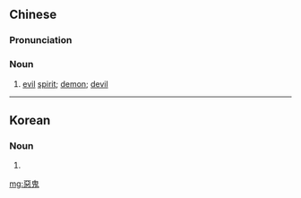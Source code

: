 {{also|悪鬼|恶鬼}}
==Chinese==
{{zh-forms|s=恶鬼}}

===Pronunciation===
{{zh-pron
|m=èguǐ
|c=ok3 gwai2
|mn=ok-kúi
|cat=n
}}

===Noun===
{{zh-noun}}

# [[evil]] [[spirit]]; [[demon]]; [[devil]]

----

==Korean==
{{ko-hanjatab}}

===Noun===
{{ko-noun|hj|hangeul=악귀}}

# {{hanja form of|악귀|[[evil]] [[spirit]]; [[demon]]; [[devil]]}}

[[mg:惡鬼]]